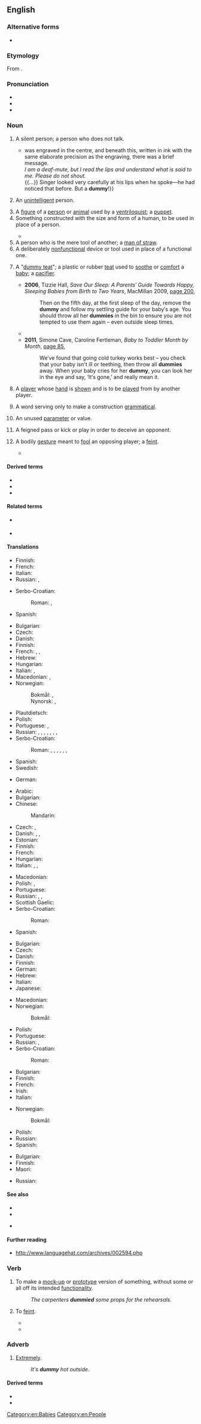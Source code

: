 ==English==

===Alternative forms===
* {{alter|en|dumbie|dumby||rare}}

===Etymology===
From {{suffix|en|dumb|y}}.

===Pronunciation===
* {{IPA|en|/ˈdʌmi/}}
* {{audio|en|EN-AU ck1 dummy.ogg|Audio (AU)}}
* {{rhymes|en|ʌmi|s=2}}

===Noun===
{{en-noun}}

# {{lb|en|dated}} A silent person; a person who does not talk.
#: {{syn|en|dumby}}
#: {{cot|en|mute}}
#* {{quote-book|en|year=1940|title=The Heart Is a Lonely Hunter|author=Carson McCullers|authorlink=Carson McCullers|passage=The man's name {{...}} was engraved in the centre, and beneath this, written in ink with the same elaborate precision as the engraving, there was a brief message.<br>''I am a deaf-mute, but I read the lips and understand what is said to me. Please do not shout.''<br> {{...}} Singer looked very carefully at his lips when he spoke—he had noticed that before. But a '''dummy'''!}}
# An [[unintelligent]] person.
#: {{syn|en|dumby}}
#: {{cot|en|half-wit|idiot}}
#: {{ux|en|Don't be such a '''dummy'''!}}
# A [[figure]] of a [[person]] or [[animal]] used by a [[ventriloquist]]; a [[puppet]].
# Something constructed with the size and form of a human, to be used in place of a person.
#: {{syn|en|mannequin|marionette}}
#: {{ux|en|To understand the effects of the accident, we dropped a '''dummy''' from the rooftop.}}
#* {{quote-book|1=en|year=1886|translator=H.L. Br&aelig;kstad|author=Peter Christen Asbj&oslash;rnsen|authorlink=Peter Christen Asbj&oslash;rnsen|title=Folk and Fairy Tales|page=304|passage="There's a remedy, it does try one, but never mind," said Gubjor; "I shall make a '''dummy''' baby, which I shall bury in the churchyard, and then the dead will believe they have got the child, take my word, they won't know but what it is the real baby!"}}
# A person who is the mere tool of another; a [[man of straw]].
# A deliberately [[nonfunctional]] device or tool used in place of a functional one.
#: {{ux|en|The hammer and drill in the display are '''dummies'''.}}
# {{lb|en|AU|UK|NZ}} A "[[dummy teat]]"; a plastic or rubber [[teat]] used to [[soothe]] or [[comfort]] a [[baby]]; a [[pacifier]]. {{defdate|from 20th c.}}
#: {{syn|en|Thesaurus:pacifier}}
#: {{ux|en|The baby wants her '''dummy'''.}}
#* '''2006''', Tizzie Hall, ''Save Our Sleep: A Parents′ Guide Towards Happy, Sleeping Babies from Birth to Two Years'', MacMillan 2009, [http://books.google.com.au/books?id=dLgyUaMpYukC&pg=PA200&dq=%22dummy%22|%22dummies%22+baby+-intitle:%22dummies%22+-inauthor:%22%22&hl=en&sa=X&ei=d4JHT9D3KIvumAXR0YCsDg&redir_esc=y#v=onepage&q=%22dummy%22|%22dummies%22%20baby%20-intitle%3A%22dummies%22%20-inauthor%3A%22%22&f=false page 200],
#*: Then on the fifth day, at the first sleep of the day, remove the '''dummy''' and follow my settling guide for your baby′s age. You should throw all her '''dummies''' in the bin to ensure you are not tempted to use them again – even outside sleep times.
#* {{quote-text|en|year=2008|author=Bern|title=Bern's Fairy Tales|page=15|url=http://books.google.com.au/books?id=AYro8LGJi0kC&pg=PA15&dq=%22dummy%22%7C%22dummies%22+baby+-intitle:%22dummies%22+-inauthor:%22%22&hl=en&sa=X&ei=jIRHT6WbEs-ZiAeduNWPDg&redir_esc=y#v=onepage&q=%22dummy%22%7C%22dummies%22%20baby%20-intitle%3A%22dummies%22%20-inauthor%3A%22%22&f=false|passage=No Fairy baby has ever been seen to suck its thumb or to use a '''dummy'''.}}
#* '''2011''', Simone Cave, Caroline Fertleman, ''Baby to Toddler Month by Month'', [http://books.google.com.au/books?id=zU4urJjhopMC&pg=PA85&dq=%22dummy%22|%22dummies%22+baby+-intitle:%22dummies%22+-inauthor:%22%22&hl=en&sa=X&ei=3X5HT-rOMtGhiAfUtpCQDg&redir_esc=y#v=onepage&q=%22dummy%22|%22dummies%22%20baby%20-intitle%3A%22dummies%22%20-inauthor%3A%22%22&f=false page 85],
#*: We′ve found that going cold turkey works best – you check that your baby isn't ill or teething, then throw all '''dummies''' away. When your baby cries for her '''dummy''', you can look her in the eye and say, ‘It′s gone,’ and really mean it.
# {{lb|en|card games|chiefly|bridge}} A [[player]] whose [[hand]] is [[show]]n and is to be [[play]]ed from by another player.
# {{lb|en|linguistics}} A word serving only to make a construction [[grammatical]].
#: {{ux|en|The pronoun "it" in "It's a mystery why this happened" is a '''dummy'''.}}
# {{lb|en|programming}} An unused [[parameter]] or value.
#: {{ux|en|If <code>flag1</code> is false, the other parameters are '''dummies'''.}}
# {{lb|en|sports|mostly|rugby|soccer}} A feigned pass or kick or play in order to deceive an opponent.
# {{lb|en|sports|UK}} A bodily [[gesture]] meant to [[fool]] an opposing player; a [[feint]].
#: {{synonyms|en|juke}}
#* {{quote-journal
|en
|date=January 12, 2011
|author=Saj Chowdhury
|title=Blackpool 2 - 1 Liverpool
|work=BBC
|url=http://news.bbc.co.uk/sport2/hi/football/eng_prem/9345343.stm
|page=
|passage=Raul Meireles was the victim of the home side's hustling on this occasion giving the ball away to the impressive David Vaughan who slipped in Taylor-Fletcher. The striker sold Daniel Agger with the best '''dummy''' of the night before placing his shot past keeper Pepe Reina.}}

====Derived terms====
* {{l|en|dummy bid}}
* {{l|en|dummy bidder}}
* {{l|en|sell the dummy}}

====Related terms====
* {{sense|silent person}} {{l|en|dumb}}
* {{sense|unintelligent person}} {{l|en|dumb}}

====Translations====
{{trans-top|a silent person}}
* Finnish: {{t+|fi|tuppisuu}}
* French: {{t+|fr|muet|m}}
* Italian: {{t+|it|taciturno}}
* Russian: {{t+|ru|молчу́н|m|sc=Cyrl}}, {{t+|ru|молчу́нья|f|sc=Cyrl}}
{{trans-mid}}
* Serbo-Croatian:
*: Roman: {{t|sh|mučaljivac|m}}, {{t+|sh|mutavac|m}}
* Spanish: {{t+|es|silencioso|m}}
{{trans-bottom}}

{{trans-top|an unintelligent person}}
* Bulgarian: {{t+|bg|тъпак|m}}
* Czech: {{t+|cs|hlupák|m}}
* Danish: {{t|da|tåbe|c}}
* Finnish: {{t+|fi|tollo}}
* French: {{t+|fr|idiot|m}}, {{t+|fr|idiote|f}}, {{t+|fr|imbécile|m|f}}
* Hebrew: {{t+|he|גֹּלֶם|tr=gólem}}
* Hungarian: {{t+|hu|fajankó}}
* Italian: {{t+|it|stupido|m}}, {{t+|it|scemo}}
* Macedonian: {{t|mk|глупак|m}}, {{t|mk|глупачка|f}}
* Norwegian:
*: Bokmål: {{t|nb|dumming|m}}, {{t|nb|tosk|m}}
*: Nynorsk: {{t|nn|dumming|m}}, {{t|nn|tosk|m}}
{{trans-mid}}
* Plautdietsch: {{t|pdt|Dommajon|m}}
* Polish: {{t+|pl|głupek|m}}
* Portuguese: {{t+|pt|idiota|m|f}}, {{t+|pt|imbecil|m|f}}
* Russian: {{t+|ru|дура́к|m}}, {{t+|ru|глупе́ц|m}}, {{t+|ru|ду́рень|m}}, {{t+|ru|ду́ра|f|f}}, {{t+|ru|болва́н|m}}, {{t+|ru|ча́йник|m}}, {{t+|ru|тупи́ца|m|f}}, {{t+|ru|бе́столочь|f}}
* Serbo-Croatian:
*: Roman: {{t+|sh|glupan}}, {{t+|sh|budala}}, {{t+|sh|blesan}}, {{t+|sh|tupan}}, {{t+|sh|tupavac}}, {{t+|sh|blentavac}}, {{t+|sh|blento}}
* Spanish: {{t+|es|tonto|m}}
* Swedish: {{t+|sv|dumhuvud|n}}
{{trans-bottom}}

{{trans-top|figure of a person or animal used by a ventriloquist}}
* German: {{t+|de|Puppe}}
{{trans-mid}}
{{trans-bottom}}

{{trans-top|something constructed with the size and form of a human}}
* Arabic: {{t|ar|دُمْيَة}}
* Bulgarian: {{t+|bg|манекен|m}}
* Chinese:
*: Mandarin: {{t+|cmn|假人|tr=jiǎrén}}
* Czech: {{t|cs|figurína|f}}, {{t+|cs|panák|m}}
* Danish: {{t+|da|dukke|c}}, {{t|da|gine|c}}, {{t|da|mannequin|c}}
* Estonian: {{t|et|mannekeen}}
* Finnish: {{t|fi|mallinukke}}
* French: {{t+|fr|mannequin|m}}
* Hungarian: {{t+|hu|próbababa}}
* Italian: {{t+|it|manichino|m}}, {{t+|it|sagoma|f}}, {{t+|it|fantoccio|m}}
{{trans-mid}}
* Macedonian: {{t|mk|кукла|f}}
* Polish: {{t+|pl|manekin|m}}, {{t+|pl|kukła|f}}
* Portuguese: {{t+|pt|manequim|m}}
* Russian: {{t+|ru|манеке́н|m}}, {{t+|ru|ку́кла|f|sc=Cyrl}}, {{t+|ru|чу́чело|n|sc=Cyrl}} {{qualifier|effigy, scarecrow}}
* Scottish Gaelic: {{qualifier|female}} {{t|gd|breugag|f}}
* Serbo-Croatian:
*: Roman: {{t+|sh|maneken|m}}
* Spanish: {{t+|es|maniquí|m}}
{{trans-bottom}}

{{trans-see|pacifier}}

{{trans-top|a deliberately nonfunctional placeholder}}
* Bulgarian: {{t+|bg|бутафо́рия|f}}
* Czech: {{t|cs|atrapa|f}}
* Danish: {{t|da|attrap|c}}
* Finnish: {{t+|fi|malli}}
* German: {{t+|de|Attrappe|f}}
* Hebrew: {{t+|he|דֶּמֶה|m|tr=déme}}
* Italian: {{t+|it|simulacro|m}}
* Japanese: {{t|ja|ダミー|tr=damī|sc=Jpan}}
{{trans-mid}}
* Macedonian: {{t|mk|макета|f}}
* Norwegian:
*: Bokmål: {{t+|nb|dummy|m}}
* Polish: {{t+|pl|atrapa|f}}
* Portuguese: {{t+|pt|simulacro|m}}
* Russian: {{t+|ru|маке́т|m|sc=Cyrl}}, {{t+|ru|бутафо́рия|f|sc=Cyrl}}
* Serbo-Croatian:
*: Roman: {{t+|sh|atrapa|f}}
{{trans-bottom}}

{{trans-top|(bridge) the partner of the winning bidder, who shows his or her hand.}}
* Bulgarian: {{t+|bg|мор}}
* Finnish: {{t|fi|lepääjä}}
* French: {{t+|fr|mort|m}}
* Irish: {{t|ga|balbhán|m}}
* Italian: {{t+|it|morto|m}}
{{trans-mid}}
* Norwegian:
*: Bokmål: {{t+|nb|blindemann|m}}
* Polish: {{t+|pl|dziadek|m}}
* Russian: {{t+|ru|болва́н|m}}
* Spanish: {{t+|es|muerto|m}}
{{trans-bottom}}

{{trans-top|a feigned pass or play to deceive others in sport}}
* Bulgarian: {{t|bg|финт|m}}
* Finnish: {{t+|fi|harhautus}}
* Maori: {{t|mi|tohipa}}
{{trans-mid}}
* Russian: {{t+|ru|финт|m}}
{{trans-bottom}}

====See also====
{{sense|non-functional device}}
* {{l|en|dud}}
* {{l|en|fake}}
{{sense|gesture meant to fool}}
* {{l|en|feint}}

====Further reading====
* http://www.languagehat.com/archives/002594.php

===Verb===
{{en-verb}}

# To make a [[mock-up]] or [[prototype]] version of something, without some or all off its intended [[functionality]].
#: ''The carpenters '''dummied''' some props for the rehearsals.''
# {{lb|en|sports}} To [[feint]].
#: {{synonyms|en|juke}}
#* {{quote-journal
|en
|date=February 1, 2011
|author=Mandeep Sanghera
|title=Man Utd 3 - 1 Aston Villa
|work=BBC
|url=http://news.bbc.co.uk/sport2/hi/football/eng_prem/9379942.stm
|page=
|passage=The more glamorous qualities usually associated with him are skill and pace and he used those to race on to a ball across him and '''dummy''' a defender before having a right-foot shot saved.}}
#* {{quote-journal
|en
|date=January 15, 2011
|author=Kevin Darling
|title=West Ham 0 - 3 Arsenal
|work=BBC
|url=http://news.bbc.co.uk/sport2/hi/football/eng_prem/9359364.stm
|page=
|passage=For the first, the 30-year-old allowed Walcott space on the right to send in a pass that was expertly '''dummied''' by Samir Nasri, allowing Van Persie to swivel and smash right-footed past Robert Green.}}

===Adverb===
{{en-adv}}

# {{lb|en|slang}} [[extremely|Extremely]].
#: ''It's '''dummy''' hot outside.''

====Derived terms====
* {{l|en|dummy out}}
* {{l|en|dummy up}}

[[Category:en:Babies]]
[[Category:en:People]]